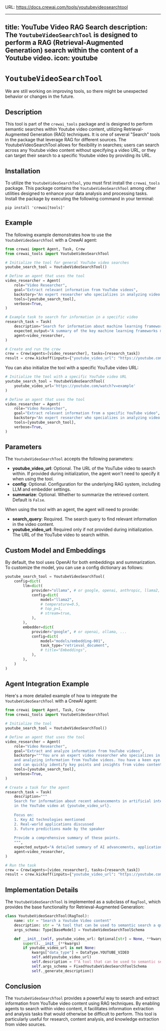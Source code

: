 URL: https://docs.crewai.com/tools/youtubevideosearchtool

---
title: YouTube Video RAG Search
description: The `YoutubeVideoSearchTool` is designed to perform a RAG (Retrieval-Augmented Generation) search within the content of a Youtube video.
icon: youtube
---

# `YoutubeVideoSearchTool`

<Note>
    We are still working on improving tools, so there might be unexpected behavior or changes in the future.
</Note>

## Description

This tool is part of the `crewai_tools` package and is designed to perform semantic searches within Youtube video content, utilizing Retrieval-Augmented Generation (RAG) techniques. 
It is one of several "Search" tools in the package that leverage RAG for different sources. 
The YoutubeVideoSearchTool allows for flexibility in searches; users can search across any Youtube video content without specifying a video URL, 
or they can target their search to a specific Youtube video by providing its URL.

## Installation

To utilize the `YoutubeVideoSearchTool`, you must first install the `crewai_tools` package. 
This package contains the `YoutubeVideoSearchTool` among other utilities designed to enhance your data analysis and processing tasks. 
Install the package by executing the following command in your terminal:

```shell
pip install 'crewai[tools]'
```

## Example

The following example demonstrates how to use the `YoutubeVideoSearchTool` with a CrewAI agent:

```python Code
from crewai import Agent, Task, Crew
from crewai_tools import YoutubeVideoSearchTool

# Initialize the tool for general YouTube video searches
youtube_search_tool = YoutubeVideoSearchTool()

# Define an agent that uses the tool
video_researcher = Agent(
    role="Video Researcher",
    goal="Extract relevant information from YouTube videos",
    backstory="An expert researcher who specializes in analyzing video content.",
    tools=[youtube_search_tool],
    verbose=True,
)

# Example task to search for information in a specific video
research_task = Task(
    description="Search for information about machine learning frameworks in the YouTube video at {youtube_video_url}",
    expected_output="A summary of the key machine learning frameworks mentioned in the video.",
    agent=video_researcher,
)

# Create and run the crew
crew = Crew(agents=[video_researcher], tasks=[research_task])
result = crew.kickoff(inputs={"youtube_video_url": "https://youtube.com/watch?v=example"})
```

You can also initialize the tool with a specific YouTube video URL:

```python Code
# Initialize the tool with a specific YouTube video URL
youtube_search_tool = YoutubeVideoSearchTool(
    youtube_video_url='https://youtube.com/watch?v=example'
)

# Define an agent that uses the tool
video_researcher = Agent(
    role="Video Researcher",
    goal="Extract relevant information from a specific YouTube video",
    backstory="An expert researcher who specializes in analyzing video content.",
    tools=[youtube_search_tool],
    verbose=True,
)
```

## Parameters

The `YoutubeVideoSearchTool` accepts the following parameters:

- **youtube_video_url**: Optional. The URL of the YouTube video to search within. If provided during initialization, the agent won't need to specify it when using the tool.
- **config**: Optional. Configuration for the underlying RAG system, including LLM and embedder settings.
- **summarize**: Optional. Whether to summarize the retrieved content. Default is `False`.

When using the tool with an agent, the agent will need to provide:

- **search_query**: Required. The search query to find relevant information in the video content.
- **youtube_video_url**: Required only if not provided during initialization. The URL of the YouTube video to search within.

## Custom Model and Embeddings

By default, the tool uses OpenAI for both embeddings and summarization. To customize the model, you can use a config dictionary as follows:

```python Code  
youtube_search_tool = YoutubeVideoSearchTool(
    config=dict(
        llm=dict(
            provider="ollama", # or google, openai, anthropic, llama2, ...
            config=dict(
                model="llama2",
                # temperature=0.5,
                # top_p=1,
                # stream=true,
            ),
        ),
        embedder=dict(
            provider="google", # or openai, ollama, ...
            config=dict(
                model="models/embedding-001",
                task_type="retrieval_document",
                # title="Embeddings",
            ),
        ),
    )
)
```

## Agent Integration Example

Here's a more detailed example of how to integrate the `YoutubeVideoSearchTool` with a CrewAI agent:

```python Code
from crewai import Agent, Task, Crew
from crewai_tools import YoutubeVideoSearchTool

# Initialize the tool
youtube_search_tool = YoutubeVideoSearchTool()

# Define an agent that uses the tool
video_researcher = Agent(
    role="Video Researcher",
    goal="Extract and analyze information from YouTube videos",
    backstory="""You are an expert video researcher who specializes in extracting 
    and analyzing information from YouTube videos. You have a keen eye for detail 
    and can quickly identify key points and insights from video content.""",
    tools=[youtube_search_tool],
    verbose=True,
)

# Create a task for the agent
research_task = Task(
    description="""
    Search for information about recent advancements in artificial intelligence 
    in the YouTube video at {youtube_video_url}. 
    
    Focus on:
    1. Key AI technologies mentioned
    2. Real-world applications discussed
    3. Future predictions made by the speaker
    
    Provide a comprehensive summary of these points.
    """,
    expected_output="A detailed summary of AI advancements, applications, and future predictions from the video.",
    agent=video_researcher,
)

# Run the task
crew = Crew(agents=[video_researcher], tasks=[research_task])
result = crew.kickoff(inputs={"youtube_video_url": "https://youtube.com/watch?v=example"})
```

## Implementation Details

The `YoutubeVideoSearchTool` is implemented as a subclass of `RagTool`, which provides the base functionality for Retrieval-Augmented Generation:

```python Code
class YoutubeVideoSearchTool(RagTool):
    name: str = "Search a Youtube Video content"
    description: str = "A tool that can be used to semantic search a query from a Youtube Video content."
    args_schema: Type[BaseModel] = YoutubeVideoSearchToolSchema

    def __init__(self, youtube_video_url: Optional[str] = None, **kwargs):
        super().__init__(**kwargs)
        if youtube_video_url is not None:
            kwargs["data_type"] = DataType.YOUTUBE_VIDEO
            self.add(youtube_video_url)
            self.description = f"A tool that can be used to semantic search a query the {youtube_video_url} Youtube Video content."
            self.args_schema = FixedYoutubeVideoSearchToolSchema
            self._generate_description()
```

## Conclusion

The `YoutubeVideoSearchTool` provides a powerful way to search and extract information from YouTube video content using RAG techniques. By enabling agents to search within video content, it facilitates information extraction and analysis tasks that would otherwise be difficult to perform. This tool is particularly useful for research, content analysis, and knowledge extraction from video sources.